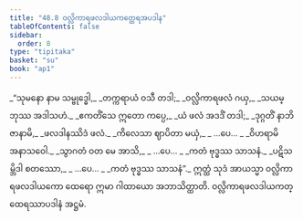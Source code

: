 ```yaml
---
title: "48.8 ဝလ္လိကာရဖလဒါယကတ္ထေရအပဒါန"
tableOfContents: false
sidebar:
  order: 8
type: "tipitaka"
basket: "su"
book: "ap1"
---
```



<DynamicBreadcrumb />

<Division number="66" book="ap1" e="ch" v="20" p="434">

<Paragraph number="6145" type="verses" book="ap1">
_“သုမနော နာမ သမ္ဗုဒ္ဓေါ,_  
_တက္ကရာယံ ဝသီ တဒါ;_  
_ဝလ္လိကာရဖလံ ဂယှ,_  
_သယမ္ဘုဿ အဒါသဟံ._  

</Paragraph>

</Division>
<Division number="67" book="ap1" e="ch" v="20" p="434">

<Paragraph number="6146" type="verses" book="ap1">
_ဧကတိံသေ ဣတော ကပ္ပေ,_  
_ယံ ဖလံ အဒဒိံ တဒါ;_  
_ဒုဂ္ဂတိံ နာဘိဇာနာမိ,_  
_ဖလဒါနဿိဒံ ဖလံ._  

</Paragraph>

</Division>
<Division number="68" book="ap1" e="ch" v="20" p="434">

<Paragraph number="6147" type="verses" book="ap1">
_ကိလေသာ ဈာပိတာ မယှံ,_  
_ …ပေ… _  
_ဝိဟရာမိ အနာသဝေါ._  

</Paragraph>

</Division>
<Division number="69" book="ap1" e="ch" v="20" p="434">

<Paragraph number="6148" type="verses" book="ap1">
_သွာဂတံ ဝတ မေ အာသိ,_  
_ …ပေ… _  
_ကတံ ဗုဒ္ဓဿ သာသနံ._  

</Paragraph>

</Division>
<Division number="70" book="ap1" e="ch" v="20" p="434">

<Paragraph number="6149" type="verses" book="ap1">
_ပဋိသမ္ဘိဒါ စတဿော,_  
_ …ပေ… _  
_ကတံ ဗုဒ္ဓဿ သာသနံ”._  

</Paragraph>

<Paragraph number="6150" book="ap1">
ဣတ္ထံ သုဒံ အာယသ္မာ ဝလ္လိကာရဖလဒါယကော ထေရော ဣမာ ဂါထာယော အဘာသိတ္ထာတိ.

</Paragraph>
</Division>

<Paragraph number="6151" type="center" book="ap1">
ဝလ္လိကာရဖလဒါယကတ္ထေရဿာပဒါနံ အဋ္ဌမံ.
</Paragraph>